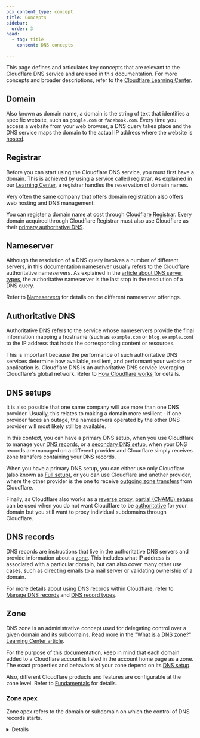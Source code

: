 ```yaml
---
pcx_content_type: concept
title: Concepts
sidebar:
  order: 3
head:
  - tag: title
    content: DNS concepts

---
```



This page defines and articulates key concepts that are relevant to the Cloudflare DNS service and are used in this documentation. For more concepts and broader descriptions, refer to the [Cloudflare Learning Center](https://www.cloudflare.com/learning/dns/what-is-dns/).

## Domain

Also known as domain name, a domain is the string of text that identifies a specific website, such as `google.com` or `facebook.com`. Every time you access a website from your web browser, a DNS query takes place and the DNS service maps the domain to the actual IP address where the website is [hosted](/fundamentals/setup/manage-domains/).

## Registrar

Before you can start using the Cloudflare DNS service, you must first have a domain. This is achieved by using a service called registrar. As explained in our [Learning Center](https://www.cloudflare.com/learning/dns/glossary/what-is-a-domain-name-registrar/), a registrar handles the reservation of domain names.

Very often the same company that offers domain registration also offers web hosting and DNS management.

You can register a domain name at cost through [Cloudflare Registrar](/registrar/). Every domain acquired through Cloudflare Registrar must also use Cloudflare as their [primary authoritative DNS](#authoritative-dns).

## Nameserver

Although the resolution of a DNS query involves a number of different servers, in this documentation nameserver usually refers to the Cloudflare authoritative nameservers. As explained in the [article about DNS server types](https://www.cloudflare.com/learning/dns/dns-server-types/), the authoritative nameserver is the last stop in the resolution of a DNS query.

Refer to [Nameservers](/dns/nameservers/) for details on the different nameserver offerings.

## Authoritative DNS

Authoritative DNS refers to the service whose nameservers provide the final information mapping a hostname (such as `example.com` or `blog.example.com`) to the IP address that hosts the corresponding content or resources.

This is important because the performance of such authoritative DNS services determine how available, resilient, and performant your website or application is. Cloudflare DNS is an authoritative DNS service leveraging Cloudflare's global network. Refer to [How Cloudflare works](/fundamentals/concepts/how-cloudflare-works/) for details.

## DNS setups

It is also possible that one same company will use more than one DNS provider. Usually, this relates to making a domain more resilient - if one provider faces an outage, the nameservers operated by the other DNS provider will most likely still be available.

In this context, you can have a primary DNS setup, when you use Cloudflare to manage your [DNS records](#dns-records), or a [secondary DNS setup](/dns/zone-setups/zone-transfers/cloudflare-as-secondary/), when your DNS records are managed on a different provider and Cloudflare simply receives zone transfers containing your DNS records.

When you have a primary DNS setup, you can either use only Cloudflare (also known as [Full setup](/dns/zone-setups/full-setup/)), or you can use Cloudflare and another provider, where the other provider is the one to receive [outgoing zone transfers](/dns/zone-setups/zone-transfers/cloudflare-as-primary/) from Cloudflare.

Finally, as Cloudflare also works as a [reverse proxy](/fundamentals/concepts/how-cloudflare-works/#how-cloudflare-works-as-a-reverse-proxy), [partial (CNAME) setups](/dns/zone-setups/partial-setup/) can be used when you do not want Cloudflare to be [authoritative](#authoritative-dns) for your domain but you still want to proxy individual subdomains through Cloudflare.

## DNS records

DNS records are instructions that live in the authoritative DNS servers and provide information about a [zone](#zone). This includes what IP address is associated with a particular domain, but can also cover many other use cases, such as directing emails to a mail server or validating ownership of a domain.

For more details about using DNS records within Cloudflare, refer to [Manage DNS records](/dns/manage-dns-records/how-to/create-dns-records/) and [DNS record types](/dns/manage-dns-records/reference/dns-record-types/).

## Zone

DNS zone is an administrative concept used for delegating control over a given domain and its subdomains. Read more in the ["What is a DNS zone?" Learning Center article](https://www.cloudflare.com/learning/dns/glossary/dns-zone/).

For the purpose of this documentation, keep in mind that each domain added to a Cloudflare account is listed in the account home page as a zone. The exact properties and behaviors of your zone depend on its [DNS setup](/dns/zone-setups/).

Also, different Cloudflare products and features are configurable at the zone level. Refer to [Fundamentals](/fundamentals/setup/manage-domains/connect-your-domain/#domain-configurations) for details.

### Zone apex

Zone apex refers to the domain or subdomain on which the control of DNS records starts.

<Details header="Example 1">
<Example>
DNS management for **example.com**:

| Type | Name    | Content      | Proxy status | TTL    |
| ---- | ------- | ------------ | ------------ | ------ |
| A    | `blog`  | `192.0.2.1`  | Proxied      | Auto   |

Zone apex: `example.com`

Full record name: `blog.example.com`

</Example>
</ Details>

<Details header="Example 2">
<Example>
DNS management for **sub.example.com**:

| Type | Name    | Content      | Proxy status | TTL    |
| ---- | ------- | ------------ | ------------ | ------ |
| A    | `blog`  | `192.0.2.1`  | Proxied      | Auto   |

Zone apex: `sub.example.com`

Full record name: `blog.sub.example.com`

</Example>
</ Details>

Usually, the zone apex coincides with the <GlossaryTooltip term="apex domain">apex domain</GlossaryTooltip>, as shown in Example 1. Example 2 refers to [subdomain delegation](/dns/zone-setups/subdomain-setup/), which is only available to Enterprise plans.

To create a DNS record at the zone apex, use `@` for the record **Name**. For details, refer to [How to](/dns/manage-dns-records/how-to/create-zone-apex/).

<Details header="Record at the zone apex">
<Example>
DNS management for **example.com**:

| Type | Name    | Content      | Proxy status | TTL    |
| ---- | ------- | ------------ | ------------ | ------ |
| A    | `@`  | `192.0.2.1`  | Proxied      | Auto   |

Zone apex: `example.com`

Full record name: `example.com`
</Example>

<Example>
DNS management for **sub.example.com**:

| Type | Name    | Content      | Proxy status | TTL    |
| ---- | ------- | ------------ | ------------ | ------ |
| A    | `@`  | `192.0.2.1`  | Proxied      | Auto   |

Zone apex: `sub.example.com`

Full record name: `sub.example.com`
</Example>
</Details>

## DNSSEC

DNSSEC stands for DNS Security Extensions. It increases security by adding cryptographic signatures to DNS records. These signatures can then be checked to verify that a record came from the correct DNS server, preventing anyone else from issuing false DNS records on your behalf and redirecting traffic intended for your domain. You can read more about it in the [article about DNS security](https://www.cloudflare.com/learning/dns/dns-security/).

For help setting up DNSSEC in Cloudflare, refer to [Enable DNSSEC](/dns/dnssec/).
